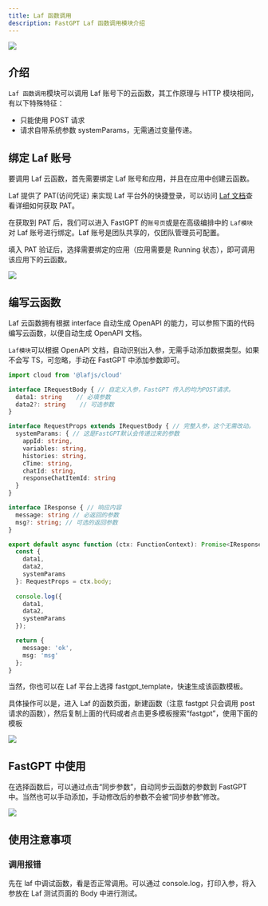 ```yaml
---
title: Laf 函数调用
description: FastGPT Laf 函数调用模块介绍
---
```



![](/imgs/laf1.webp)

## 介绍

`Laf 函数调用`模块可以调用 Laf 账号下的云函数，其工作原理与 HTTP 模块相同，有以下特殊特征：

- 只能使用 POST 请求
- 请求自带系统参数 systemParams，无需通过变量传递。

## 绑定 Laf 账号

要调用 Laf 云函数，首先需要绑定 Laf 账号和应用，并且在应用中创建云函数。

Laf 提供了 PAT(访问凭证) 来实现 Laf 平台外的快捷登录，可以访问 [Laf 文档](https://doc.Laf.run/zh/cli/#%E7%99%BB%E5%BD%95)查看详细如何获取 PAT。

在获取到 PAT 后，我们可以进入 FastGPT 的`账号页`或是在高级编排中的 `Laf模块` 对 Laf 账号进行绑定。Laf 账号是团队共享的，仅团队管理员可配置。

填入 PAT 验证后，选择需要绑定的应用（应用需要是 Running 状态），即可调用该应用下的云函数。

![](/imgs/laf2.webp)

## 编写云函数

Laf 云函数拥有根据 interface 自动生成 OpenAPI 的能力，可以参照下面的代码编写云函数，以便自动生成 OpenAPI 文档。

`Laf模块`可以根据 OpenAPI 文档，自动识别出入参，无需手动添加数据类型。如果不会写 TS，可忽略，手动在 FastGPT 中添加参数即可。

```ts
import cloud from '@lafjs/cloud'

interface IRequestBody { // 自定义入参，FastGPT 传入的均为POST请求。
  data1: string    // 必填参数
  data2?: string    // 可选参数
}

interface RequestProps extends IRequestBody { // 完整入参，这个无需改动。
  systemParams: { // 这是FastGPT默认会传递过来的参数
    appId: string,
    variables: string,
    histories: string,
    cTime: string,
    chatId: string,
    responseChatItemId: string
  }
}

interface IResponse { // 响应内容
  message: string // 必返回的参数
  msg?: string; // 可选的返回参数
}

export default async function (ctx: FunctionContext): Promise<IResponse> {  
  const {
    data1,
    data2,
    systemParams
  }: RequestProps = ctx.body;
  
  console.log({
    data1,
    data2,
    systemParams
  });

  return { 
    message: 'ok',
    msg: 'msg'
  };
}
```

当然，你也可以在 Laf 平台上选择 fastgpt_template，快速生成该函数模板。

具体操作可以是，进入 Laf 的函数页面，新建函数（注意 fastgpt 只会调用 post 请求的函数），然后复制上面的代码或者点击更多模板搜索“fastgpt”，使用下面的模板

![](/imgs/laf3.webp)

## FastGPT 中使用

在选择函数后，可以通过点击“同步参数”，自动同步云函数的参数到 FastGPT 中。当然也可以手动添加，手动修改后的参数不会被“同步参数”修改。

![](/imgs/laf4.png)

## 使用注意事项

### 调用报错

先在 laf 中调试函数，看是否正常调用。可以通过 console.log，打印入参，将入参放在 Laf 测试页面的 Body 中进行测试。
